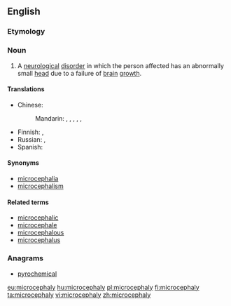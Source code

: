 ==English==

===Etymology===
{{confix|micro|cephaly}}

===Noun===
{{wikipedia}}
{{en-noun|-}}

# A [[neurological]] [[disorder]] in which the person affected has an abnormally small [[head]] due to a failure of [[brain]] [[growth]].

====Translations====
{{trans-top|neurological disorder}}
* Chinese:
*: Mandarin: {{t|cmn|畸形小頭|sc=Hani}}, {{t|cmn|畸形小头|tr=jīxíng xiǎotóu|sc=Hani}}, {{t|cmn|小頭畸形|sc=Hani}}, {{t|cmn|小头畸形|tr=xiǎotóu jīxíng|sc=Hani}}, {{t|cmn|小腦症|sc=Hani}}, {{t|cmn|小脑症|tr=xiǎonǎozhèng|sc=Hani}}
{{trans-mid}}
* Finnish: {{t|fi|pienipäisyys}},  {{t+|fi|mikrokefalia}}
* Russian: {{t+|ru|микроцефалия|f|tr=mikrocefálija}}, {{t|ru|микрокефалия|f|tr=mikrok'efálija}}
* Spanish: {{t+|es|microcefalia|f}}
{{trans-bottom}}

====Synonyms====
* [[microcephalia]]
* [[microcephalism]]

====Related terms====
* [[microcephalic]]
* [[microcephale]]
* [[microcephalous]]
* [[microcephalus]]

===Anagrams===
* [[pyrochemical#English|pyrochemical]]

[[eu:microcephaly]]
[[hu:microcephaly]]
[[pl:microcephaly]]
[[fi:microcephaly]]
[[ta:microcephaly]]
[[vi:microcephaly]]
[[zh:microcephaly]]